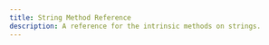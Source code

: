 ---
title: String Method Reference
description: A reference for the intrinsic methods on strings.
---
